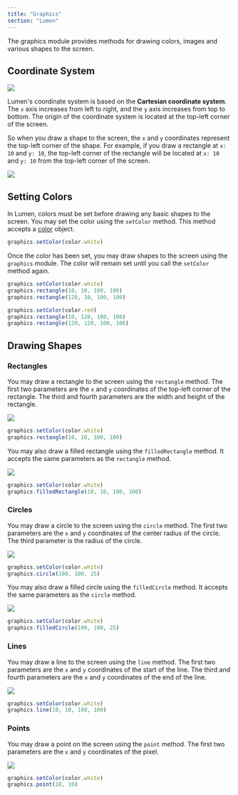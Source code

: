 ```yaml
---
title: "Graphics"
section: "Lumen"
---
```


The graphics module provides methods for drawing colors, images and various shapes to the screen.

## Coordinate System
<div className="flex justify-center m-0 p-0">
  <Image src="/sprite_coord.gif" width={128} height={128} />
</div>

Lumen's coordinate system is based on the **Cartesian coordinate system**. The `x` axis increases from left to right, and the `y` axis increases from top to bottom. The origin of the coordinate system is located at the top-left corner of the screen.

So when you draw a shape to the screen, the `x` and `y` coordinates represent the top-left corner of the shape. For example, if you draw a rectangle at `x: 10` and `y: 10`, the top-left corner of the rectangle will be located at `x: 10` and `y: 10` from the top-left corner of the screen.

<div className="flex justify-center m-0 p-0">
  <Image src="/screen_coord.gif" width={400} height={300} />
</div>

## Setting Colors
In Lumen, colors must be set before drawing any basic shapes to the screen. You may set the color using the `setColor` method. This method accepts a [color](/docs/colors) object.

```typescript
graphics.setColor(color.white)
```

Once the color has been set, you may draw shapes to the screen using the `graphics` module. The color will remain set until you call the `setColor` method again.

```typescript
graphics.setColor(color.white)
graphics.rectangle(10, 10, 100, 100)
graphics.rectangle(120, 10, 100, 100)

graphics.setColor(color.red)
graphics.rectangle(10, 120, 100, 100)
graphics.rectangle(120, 120, 100, 100)
```

## Drawing Shapes

### Rectangles
You may draw a rectangle to the screen using the `rectangle` method. The first two parameters are the `x` and `y` coordinates of the top-left corner of the rectangle. The third and fourth parameters are the width and height of the rectangle.

<div className="flex justify-center m-0 p-0">
  <Image src="/graphics_rectangle.gif" width={128} height={128} />
</div>

```typescript
graphics.setColor(color.white)
graphics.rectangle(10, 10, 100, 100)
```

You may also draw a filled rectangle using the `filledRectangle` method. It accepts the same parameters as the `rectangle` method.

<div className="flex justify-center m-0 p-0">
  <Image src="/graphics_filled_rectangle.gif" width={128} height={128} />
</div>

```typescript
graphics.setColor(color.white)
graphics.filledRectangle(10, 10, 100, 100)
```

### Circles
You may draw a circle to the screen using the `circle` method. The first two parameters are the `x` and `y` coordinates of the center radius of the circle. The third parameter is the radius of the circle.

<div className="flex justify-center m-0 p-0">
  <Image src="/graphics_circle.gif" width={128} height={128} />
</div>

```typescript
graphics.setColor(color.white)
graphics.circle(100, 100, 25)
```

You may also draw a filled circle using the `filledCircle` method. It accepts the same parameters as the `circle` method.

<div className="flex justify-center m-0 p-0">
  <Image src="/graphics_filled_circle.gif" width={128} height={128} />
</div>

```typescript
graphics.setColor(color.white)
graphics.filledCircle(100, 100, 25)
```

### Lines
You may draw a line to the screen using the `line` method. The first two parameters are the `x` and `y` coordinates of the start of the line. The third and fourth parameters are the `x` and `y` coordinates of the end of the line.

<div className="flex justify-center m-0 p-0">
  <Image src="/graphics_line.gif" width={128} height={128} />
</div>

```typescript
graphics.setColor(color.white)
graphics.line(10, 10, 100, 100)
```

### Points
You may draw a point on the screen using the `point` method. The first two parameters are the `x` and `y` coordinates of the pixel.

<div className="flex justify-center m-0 p-0">
  <Image src="/graphics_point.gif" width={128} height={128} />
</div>

```typescript
graphics.setColor(color.white)
graphics.point(10, 10)
```